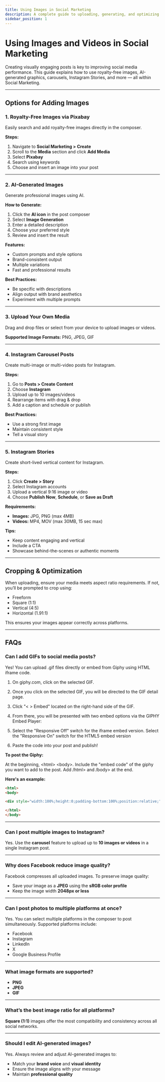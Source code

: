 ```yaml
---
title: Using Images in Social Marketing
description: A complete guide to uploading, generating, and optimizing images and videos in Social Marketing
sidebar_position: 1
---
```


# Using Images and Videos in Social Marketing

Creating visually engaging posts is key to improving social media performance. This guide explains how to use royalty-free images, AI-generated graphics, carousels, Instagram Stories, and more — all within Social Marketing.

---

## Options for Adding Images

### 1. Royalty-Free Images via Pixabay

Easily search and add royalty-free images directly in the composer.

**Steps:**
1. Navigate to **Social Marketing > Create**
2. Scroll to the **Media** section and click **Add Media**
3. Select **Pixabay**
4. Search using keywords
5. Choose and insert an image into your post

---

### 2. AI-Generated Images

Generate professional images using AI.

**How to Generate:**
1. Click the **AI icon** in the post composer
2. Select **Image Generation**
3. Enter a detailed description
4. Choose your preferred style
5. Review and insert the result

**Features:**
- Custom prompts and style options
- Brand-consistent output
- Multiple variations
- Fast and professional results

**Best Practices:**
- Be specific with descriptions
- Align output with brand aesthetics
- Experiment with multiple prompts

---

### 3. Upload Your Own Media

Drag and drop files or select from your device to upload images or videos.

**Supported Image Formats:** PNG, JPEG, GIF

---

### 4. Instagram Carousel Posts

Create multi-image or multi-video posts for Instagram.

**Steps:**
1. Go to **Posts > Create Content**
2. Choose **Instagram**
3. Upload up to 10 images/videos
4. Rearrange items with drag & drop
5. Add a caption and schedule or publish

**Best Practices:**
- Use a strong first image
- Maintain consistent style
- Tell a visual story

---

### 5. Instagram Stories

Create short-lived vertical content for Instagram.

**Steps:**
1. Click **Create > Story**
2. Select Instagram accounts
3. Upload a vertical 9:16 image or video
4. Choose **Publish Now**, **Schedule**, or **Save as Draft**

**Requirements:**
- **Images:** JPG, PNG (max 4MB)
- **Videos:** MP4, MOV (max 30MB, 15 sec max)

**Tips:**
- Keep content engaging and vertical
- Include a CTA
- Showcase behind-the-scenes or authentic moments

---

## Cropping & Optimization

When uploading, ensure your media meets aspect ratio requirements. If not, you’ll be prompted to crop using:

- Freeform
- Square (1:1)
- Vertical (4:5)
- Horizontal (1.91:1)

This ensures your images appear correctly across platforms.

---

## FAQs

### Can I add GIFs to social media posts?

Yes! You can upload .gif files directly or embed from Giphy using HTML iframe code.

1. On giphy.com, click on the selected GIF.

2. Once you click on the selected GIF, you will be directed to the GIF detail page.

3. Click "< > Embed" located on the right-hand side of the GIF.

4. From there, you will be presented with two embed options via the GIPHY Embed Player:

5. Select the "Responsive Off" switch for the iframe embed version.
Select the "Responsive On" switch for the HTML5 embed version

6. Paste the code into your post and publish!

**To post the Giphy:**

At the beginning, &lt;html&gt; &lt;body&gt;. Include the "embed code" of the giphy you want to add to the post. Add /html&gt; and /body&gt; at the end.

**Here's an example:**

```html
<html>
<body>

<div style="width:100%;height:0;padding-bottom:100%;position:relative;"><iframe src="https://giphy.com/embed/p2J2OMrBI6ErC" width="100%" height="100%" style="position:absolute" frameBorder="0" class="giphy-embed" allowFullScreen></iframe></div><p><a href="https://giphy.com/gifs/zootopia-p2J2OMrBI6ErC">via GIPHY</a></p>

</html>
</body>
```

---

### Can I post multiple images to Instagram?

Yes. Use the **carousel** feature to upload up to **10 images or videos** in a single Instagram post.

---

### Why does Facebook reduce image quality?

Facebook compresses all uploaded images. To preserve image quality:

- Save your image as a **JPEG** using the **sRGB color profile**
- Keep the image width **2048px or less**

---

### Can I post photos to multiple platforms at once?

Yes. You can select multiple platforms in the composer to post simultaneously. Supported platforms include:

- Facebook  
- Instagram  
- LinkedIn  
- X 
- Google Business Profile

---

### What image formats are supported?

- **PNG**  
- **JPEG**  
- **GIF**

---

### What’s the best image ratio for all platforms?

**Square (1:1)** images offer the most compatibility and consistency across all social networks.

---

### Should I edit AI-generated images?

Yes. Always review and adjust AI-generated images to:

- Match your **brand voice** and **visual identity**
- Ensure the image aligns with your message
- Maintain **professional quality**
